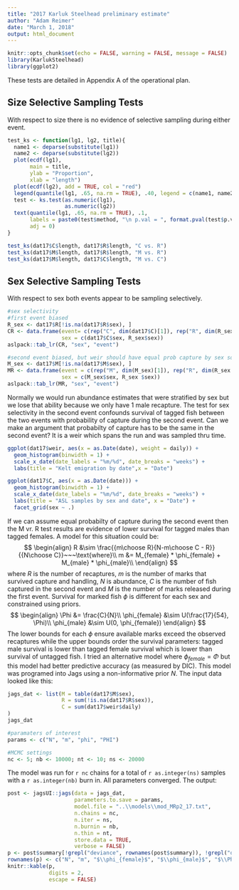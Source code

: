 ```yaml
---
title: "2017 Karluk Steelhead preliminary estimate"
author: "Adam Reimer"
date: "March 1, 2018"
output: html_document
---
```


```r
knitr::opts_chunk$set(echo = FALSE, warning = FALSE, message = FALSE)
library(KarlukSteelhead)
library(ggplot2)
```

These tests are detailed in Appendix A of the operational plan.

## Size Selective Sampling Tests
With respect to size there is no evidence of selective sampling during either event.
```r
test_ks <- function(lg1, lg2, title){
  name1 <- deparse(substitute(lg1))
  name2 <- deparse(substitute(lg2))
  plot(ecdf(lg1),
       main = title,
       ylab = "Proportion",
       xlab = "length")
  plot(ecdf(lg2), add = TRUE, col = "red")
  legend(quantile(lg1, .65, na.rm = TRUE), .40, legend = c(name1, name2), col = c("black", "red"), pch = 16)
  test <- ks.test(as.numeric(lg1),
                  as.numeric(lg2))
  text(quantile(lg1, .65, na.rm = TRUE), .1,
       labels = paste0(test$method, "\n p.val = ", format.pval(test$p.value, digits = 2, eps = 0.001, nsmall = 3)),
       adj = 0)
}
```

```r
test_ks(dat17$C$length, dat17$R$length, "C vs. R")
test_ks(dat17$M$length, dat17$R$length, "M vs. R")
test_ks(dat17$M$length, dat17$C$length, "M vs. C")
```

## Sex Selective Sampling Tests
With respect to sex both events appear to be sampling selectively.
```r
#sex selectivity
#first event biased
R_sex <- dat17$R[!is.na(dat17$R$sex), ]
CR <- data.frame(event= c(rep("C", dim(dat17$C)[1]), rep("R", dim(R_sex)[1])),
                 sex = c(dat17$C$sex, R_sex$sex))
aslpack::tab_lr(CR, "sex", "event")

#second event biased, but weir should have equal prob capture by sex so really different mortality by sex.
M_sex <- dat17$M[!is.na(dat17$M$sex), ]
MR <- data.frame(event = c(rep("M", dim(M_sex)[1]), rep("R", dim(R_sex )[1])),
                 sex = c(M_sex$sex, R_sex $sex))
aslpack::tab_lr(MR, "sex", "event")
```

Normally we would run abundance estimates that were stratified by sex but we lose that ability because we only have 1 male recapture. The test for sex selectivity in the second event confounds survival of tagged fish between the two events with probability of capture during the second event. Can we make an argument that probabilty of capture has to be the same in the second event? It is a weir which spans the run and was sampled thru time.

```r
ggplot(dat17$weir, aes(x = as.Date(date), weight = daily)) +
  geom_histogram(binwidth = 1) +
  scale_x_date(date_labels = "%m/%d", date_breaks = "weeks") +
  labs(title = "Kelt emigration by date",x = "Date")

ggplot(dat17$C, aes(x = as.Date(date))) +
  geom_histogram(binwidth = 1) +
  scale_x_date(date_labels = "%m/%d", date_breaks = "weeks") +
  labs(title = "ASL samples by sex and date", x = "Date") +
  facet_grid(sex ~ .)
```

If we can assume equal probabilty of capture during the second event then the M vr. R test results are evidence of lower survival for tagged males than tagged females. A model for this situation could be:
$$
\begin{align}
R &\sim \frac{{m\choose R}{N-m\choose C - R}}{{N\choose C}}~~~\text{where}\\
m &= M_{female} * \phi_{female} + M_{male} * \phi_{male}\\
\end{align}
$$
where $R$ is the number of recaptures, $m$ is the number of marks that survived capture and handling, $N$ is abundance, $C$ is the number of fish captured in the second event and $M$ is the number of marks released during the first event. Survival for marked fish $\phi$ is different for each sex and constrained using priors.
$$
\begin{align}
\Phi &= \frac{C}{N}\\
\phi_{female} &\sim U(\frac{17}{54}, \Phi)\\
\phi_{male} &\sim U(0, \phi_{female})
\end{align}
$$
The lower bounds for each $\phi$ ensure available marks exceed the observed recaptures while the upper bounds order the survival parameters: tagged male survival is lower than tagged female survival which is lower than survival of untagged fish. I tried an alternative model where $\phi_{female} = \Phi$ but this model had better predictive accuracy (as measured by DIC). This model was programed into Jags using a non-informative prior $N$.  The input data looked like this:

```r
jags_dat <- list(M = table(dat17$M$sex),
                 R = sum(!is.na(dat17$R$sex)),
                 C = sum(dat17$weir$daily)
)
jags_dat

#paramaters of interest
params <- c("N", "m", "phi", "PHI")

#MCMC settings
nc <- 5; nb <- 10000; nt <- 10; ns <- 20000
```

The model was run for `r nc` chains for a total of `r as.integer(ns)` samples with a `r as.integer(nb)` burn in.  All parameters converged. The output:
```r
post <- jagsUI::jags(data = jags_dat,
                     parameters.to.save = params,
                     model.file = "..\\models\\mod_MRp2_17.txt",
                     n.chains = nc,
                     n.iter = ns,
                     n.burnin = nb,
                     n.thin = nt,
                     store.data = TRUE,
                     verbose = FALSE)
p <- post$summary[!grepl("deviance", rownames(post$summary)), !grepl("overlap0|f", colnames(post$summary))]
rownames(p) <- c("N", "m", "$\\phi_{female}$", "$\\phi_{male}$", "$\\Phi$")
knitr::kable(p, 
             digits = 2,
             escape = FALSE)
```
